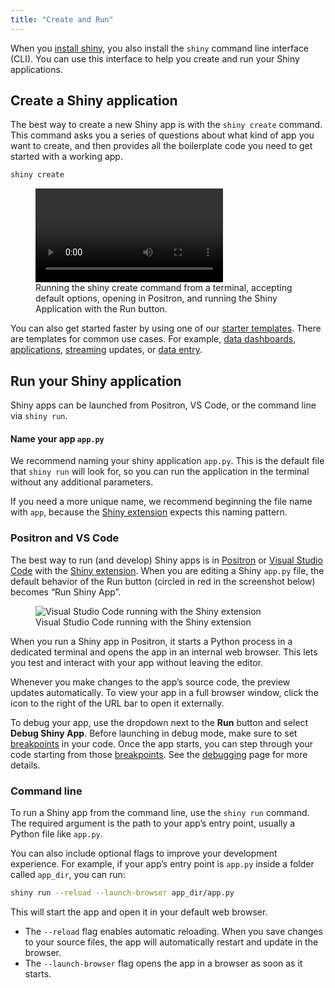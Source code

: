 ```yaml
---
title: "Create and Run"
---
```


When you [install shiny](get-started/install.qmd), you also install the `shiny` command line interface (CLI).
You can use this interface to help you create and run your Shiny applications.

## Create a Shiny application

The best way to create a new Shiny app is with the `shiny create` command.
This command asks you a series of questions about what kind of app you want to create,
and then provides all the boilerplate code you need to get started with a working app.

```bash
shiny create
```

![Running the shiny create command from a terminal, accepting default options, opening in Positron, and running the Shiny Application with the Run button.](assets/shiny-create-positron.mp4){class="img-shadow"}

You can also get started faster by using one of our [starter templates](/templates/).
There are templates for common use cases.
For example, [data dashboards](templates/dashboard/), [applications](/templates/database-explorer/), [streaming](/templates/monitor-database/) updates, or [data entry](/templates/survey/).


## Run your Shiny application

Shiny apps can be launched from Positron, VS Code, or the command line via `shiny run`.

::: {.callout-tip}
#### Name your app `app.py`

We recommend naming your shiny application `app.py`.
This is the default file that `shiny run` will look for, so you can run the application in the terminal without any additional parameters.

If you need a more unique name, we recommend beginning the file name with `app`, because the [Shiny extension](#positron-and-vs-code) expects this naming pattern.
:::

### Positron and VS Code

The best way to run (and develop) Shiny apps is in [Positron][positron] or [Visual Studio Code][vscode] with the [Shiny extension][vscode-shiny].
When you are editing a Shiny `app.py` file, the default behavior of the Run button (circled in red in the screenshot below) becomes "Run Shiny App".

![Visual Studio Code running with the Shiny extension](assets/positron-run.png)

When you run a Shiny app in Positron, it starts a Python process in a dedicated terminal and opens the app in an internal web browser.
This lets you test and interact with your app without leaving the editor.

Whenever you make changes to the app’s source code, the preview updates automatically.
To view your app in a full browser window, click the icon to the right of the URL bar to open it externally.

To debug your app, use the dropdown next to the **Run** button and select **Debug Shiny App**.
Before launching in debug mode, make sure to set [breakpoints](debug.qmd#breakpoints) in your code.
Once the app starts, you can step through your code starting from those [breakpoints](debug.qmd#breakpoints).
See the [debugging](debug.qmd) page for more details.

### Command line

To run a Shiny app from the command line, use the `shiny run` command.
The required argument is the path to your app’s entry point, usually a Python file like `app.py`.

You can also include optional flags to improve your development experience.
For example, if your app’s entry point is `app.py` inside a folder called `app_dir`, you can run:

```bash
shiny run --reload --launch-browser app_dir/app.py
```

This will start the app and open it in your default web browser.

- The `--reload` flag enables automatic reloading.
  When you save changes to your source files, the app will automatically restart and update in the browser.
- The `--launch-browser` flag opens the app in a browser as soon as it starts.

[positron]: https://positron.posit.co/
[vscode]: https://code.visualstudio.com/
[vscode-shiny]: https://marketplace.visualstudio.com/items?itemName=posit.shiny
[vscode-python]: https://marketplace.visualstudio.com/items?itemName=ms-python.python
